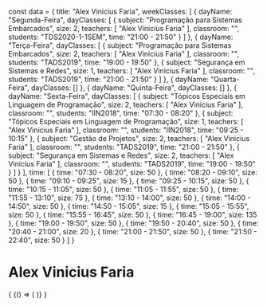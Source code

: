 const data = {
  title: "Alex Vinicius Faria",
  weekClasses: [
    {
      dayName: "Segunda-Feira",
      dayClasses: [
        {
          subject: "Programação para Sistemas Embarcados",
          size: 2,
          teachers: [
            "Alex Vinicius Faria"
          ],
          classroom: "",
          students: "TDS2020-1-1SEM",
          time: "21:00 - 21:50"
        }
      ]
    },
    {
      dayName: "Terça-Feira",
      dayClasses: [
        {
          subject: "Programação para Sistemas Embarcados",
          size: 2,
          teachers: [
            "Alex Vinicius Faria"
          ],
          classroom: "",
          students: "TADS2019",
          time: "19:00 - 19:50"
        },
        {
          subject: "Segurança em Sistemas e Redes",
          size: 1,
          teachers: [
            "Alex Vinicius Faria"
          ],
          classroom: "",
          students: "TADS2019",
          time: "21:00 - 21:50"
        }
      ]
    },
    {
      dayName: "Quarta-Feira",
      dayClasses: []
    },
    {
      dayName: "Quinta-Feira",
      dayClasses: []
    },
    {
      dayName: "Sexta-Feira",
      dayClasses: [
        {
          subject: "Tópicos Especiais em Linguagem de Programação",
          size: 2,
          teachers: [
            "Alex Vinicius Faria"
          ],
          classroom: "",
          students: "IIN2018",
          time: "07:30 - 08:20"
        },
        {
          subject: "Tópicos Especiais em Linguagem de Programação",
          size: 1,
          teachers: [
            "Alex Vinicius Faria"
          ],
          classroom: "",
          students: "IIN2018",
          time: "09:25 - 10:15"
        },
        {
          subject: "Gestão de Projetos",
          size: 2,
          teachers: [
            "Alex Vinicius Faria"
          ],
          classroom: "",
          students: "TADS2019",
          time: "21:00 - 21:50"
        },
        {
          subject: "Segurança em Sistemas e Redes",
          size: 2,
          teachers: [
            "Alex Vinicius Faria"
          ],
          classroom: "",
          students: "TADS2019",
          time: "19:00 - 19:50"
        }
      ]
    }
  ],
  time: [
    {
      time: "07:30 - 08:20",
      size: 50
    },
    {
      time: "08:20 - 09:10",
      size: 50
    },
    {
      time: "09:10 - 09:25",
      size: 15
    },
    {
      time: "09:25 - 10:15",
      size: 50
    },
    {
      time: "10:15 - 11:05",
      size: 50
    },
    {
      time: "11:05 - 11:55",
      size: 50
    },
    {
      time: "11:55 - 13:10",
      size: 75
    },
    {
      time: "13:10 - 14:00",
      size: 50
    },
    {
      time: "14:00 - 14:50",
      size: 50
    },
    {
      time: "14:50 - 15:05",
      size: 15
    },
    {
      time: "15:05 - 15:55",
      size: 50
    },
    {
      time: "15:55 - 16:45",
      size: 50
    },
    {
      time: "16:45 - 19:00",
      size: 135
    },
    {
      time: "19:00 - 19:50",
      size: 50
    },
    {
      time: "19:50 - 20:40",
      size: 50
    },
    {
      time: "20:40 - 21:00",
      size: 20
    },
    {
      time: "21:00 - 21:50",
      size: 50
    },
    {
      time: "21:50 - 22:40",
      size: 50
    }
  ]
}

# Alex Vinicius Faria

<div>
  {
    <BrowserOnly>
      {() => (
        <Grid
          title={data.title}
          weekClasses={data.weekClasses}
          time={data.time}
        />
      )}
    </BrowserOnly>
  }
</div>
